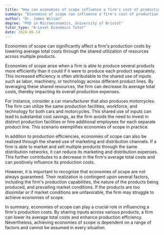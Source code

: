 ```yaml
---
title: "How can economies of scope influence a firm's cost of production?"
summary: "Economies of scope can influence a firm's cost of production by reducing average total costs through the shared use of inputs across different products."
author: "Dr. James Wilson"
degree: "PhD in Microeconomics, University of Bristol"
tutor_type: "A-Level Economics Tutor"
date: 2024-06-14
---
```


Economies of scope can significantly affect a firm's production costs by lowering average total costs through the shared utilization of resources across multiple products.

Economies of scope arise when a firm is able to produce several products more efficiently than it could if it were to produce each product separately. This increased efficiency is often attributable to the shared use of inputs such as labor, machinery, or technology across different product lines. By leveraging these shared resources, the firm can decrease its average total costs, thereby impacting its overall production expenses.

For instance, consider a car manufacturer that also produces motorcycles. The firm can utilize the same production facilities, workforce, and technology for both cars and motorcycles. This shared use of inputs can lead to substantial cost savings, as the firm avoids the need to invest in distinct production facilities or hire additional employees for each separate product line. This scenario exemplifies economies of scope in practice.

In addition to production efficiencies, economies of scope can also be realized through the shared use of marketing and distribution channels. If a firm is able to market and sell multiple products through the same distribution networks, it can reduce its marketing and distribution expenses. This further contributes to a decrease in the firm's average total costs and can positively influence its production costs.

However, it is important to recognize that economies of scope are not always guaranteed. Their realization is contingent upon several factors, including the firm's production capabilities, the nature of the products being produced, and prevailing market conditions. If the products are too dissimilar or if market conditions are unfavorable, the firm may struggle to achieve economies of scope.

In summary, economies of scope can play a crucial role in influencing a firm's production costs. By sharing inputs across various products, a firm can lower its average total costs and enhance production efficiency. Nevertheless, achieving economies of scope is dependent on a range of factors and cannot be assumed in every situation.
    
